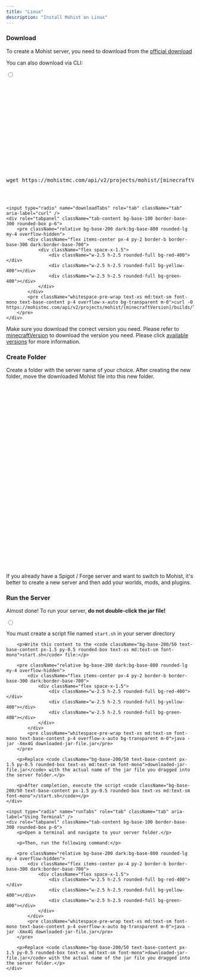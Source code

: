 ```yaml
---
title: "Linux"
description: "Install Mohist on Linux"
---
```


### Download

<p>To create a Mohist server, you need to download from the <a className="link link-info" href="/download/mohist" target="_blank">official download</a></p>

<p>You can also download via CLI:</p>

<div role="tablist" className="tabs tabs-lifted my-6">
    <input type="radio" name="downloadTabs" role="tab" className="tab" aria-label="wget" defaultChecked />
    <div role="tabpanel" className="tab-content bg-base-100 border-base-300 rounded-box p-6">
        <pre className="relative bg-base-200 dark:bg-base-800 rounded-lg my-4 overflow-hidden">
            <div className="flex items-center px-4 py-2 border-b border-base-300 dark:border-base-700">
                <div className="flex space-x-1.5">
                    <div className="w-2.5 h-2.5 rounded-full bg-red-400"></div>
                    <div className="w-2.5 h-2.5 rounded-full bg-yellow-400"></div>
                    <div className="w-2.5 h-2.5 rounded-full bg-green-400"></div>
                </div>
            </div>
            <pre className="whitespace-pre-wrap text-xs md:text-sm font-mono text-base-content p-4 overflow-x-auto bg-transparent m-0">wget https://mohistmc.com/api/v2/projects/mohist/[minecraftVersion]/builds/latest/download</pre>
        </pre>
    </div>

    <input type="radio" name="downloadTabs" role="tab" className="tab" aria-label="curl" />
    <div role="tabpanel" className="tab-content bg-base-100 border-base-300 rounded-box p-6">
        <pre className="relative bg-base-200 dark:bg-base-800 rounded-lg my-4 overflow-hidden">
            <div className="flex items-center px-4 py-2 border-b border-base-300 dark:border-base-700">
                <div className="flex space-x-1.5">
                    <div className="w-2.5 h-2.5 rounded-full bg-red-400"></div>
                    <div className="w-2.5 h-2.5 rounded-full bg-yellow-400"></div>
                    <div className="w-2.5 h-2.5 rounded-full bg-green-400"></div>
                </div>
            </div>
            <pre className="whitespace-pre-wrap text-xs md:text-sm font-mono text-base-content p-4 overflow-x-auto bg-transparent m-0">curl -O https://mohistmc.com/api/v2/projects/mohist/[minecraftVersion]/builds/latest/download</pre>
        </pre>
    </div>
</div>

<p>Make sure you download the correct version you need. Please refer to <a href="/docs/mohist/versions">minecraftVersion</a> to download the version you need. Please click
    <a className="link link-info" href="https://mohistmc.com/download/mohist">available versions</a> for more information.</p>

### Create Folder

<p>Create a folder with the server name of your choice.
    After creating the new folder, move the downloaded Mohist file into this new folder.</p>

<div className="alert alert-info my-4">
    <svg xmlns="http://www.w3.org/2000/svg" className="stroke-current shrink-0 h-6 w-6" fill="none" viewBox="0 0 24 24"><path strokeLinecap="round" strokeLinejoin="round" strokeWidth="2" d="M13 16h-1v-4h-1m1-4h.01M21 12a9 9 0 11-18 0 9 9 0 0118 0z" /></svg>
    <span>If you already have a Spigot / Forge server and want to switch to Mohist, it's better to create a new server and then add your worlds, mods, and plugins.</span>
</div>

### Run the Server

<p>Almost done! To run your server, <strong>do not double-click the jar file!</strong></p>

<div role="tablist" className="tabs tabs-lifted my-6">
    <input type="radio" name="runTabs" role="tab" className="tab" aria-label="Using Script" defaultChecked />
    <div role="tabpanel" className="tab-content bg-base-100 border-base-300 rounded-box p-6">
        <p>You must create a script file named <code className="bg-base-200/50 text-base-content px-1.5 py-0.5 rounded-box text-xs md:text-sm font-mono">start.sh</code> in your server directory</p>

        <p>Write this content to the <code className="bg-base-200/50 text-base-content px-1.5 py-0.5 rounded-box text-xs md:text-sm font-mono">start.sh</code> file:</p>

        <pre className="relative bg-base-200 dark:bg-base-800 rounded-lg my-4 overflow-hidden">
            <div className="flex items-center px-4 py-2 border-b border-base-300 dark:border-base-700">
                <div className="flex space-x-1.5">
                    <div className="w-2.5 h-2.5 rounded-full bg-red-400"></div>
                    <div className="w-2.5 h-2.5 rounded-full bg-yellow-400"></div>
                    <div className="w-2.5 h-2.5 rounded-full bg-green-400"></div>
                </div>
            </div>
            <pre className="whitespace-pre-wrap text-xs md:text-sm font-mono text-base-content p-4 overflow-x-auto bg-transparent m-0">java -jar -Xmx4G downloaded-jar-file.jar</pre>
        </pre>

        <p>Replace <code className="bg-base-200/50 text-base-content px-1.5 py-0.5 rounded-box text-xs md:text-sm font-mono">downloaded-jar-file.jar</code> with the actual name of the jar file you dragged into the server folder.</p>

        <p>After completion, execute the script <code className="bg-base-200/50 text-base-content px-1.5 py-0.5 rounded-box text-xs md:text-sm font-mono">/start.sh</code></p>
    </div>

    <input type="radio" name="runTabs" role="tab" className="tab" aria-label="Using Terminal" />
    <div role="tabpanel" className="tab-content bg-base-100 border-base-300 rounded-box p-6">
        <p>Open a terminal and navigate to your server folder.</p>

        <p>Then, run the following command:</p>

        <pre className="relative bg-base-200 dark:bg-base-800 rounded-lg my-4 overflow-hidden">
            <div className="flex items-center px-4 py-2 border-b border-base-300 dark:border-base-700">
                <div className="flex space-x-1.5">
                    <div className="w-2.5 h-2.5 rounded-full bg-red-400"></div>
                    <div className="w-2.5 h-2.5 rounded-full bg-yellow-400"></div>
                    <div className="w-2.5 h-2.5 rounded-full bg-green-400"></div>
                </div>
            </div>
            <pre className="whitespace-pre-wrap text-xs md:text-sm font-mono text-base-content p-4 overflow-x-auto bg-transparent m-0">java -jar -Xmx4G downloaded-jar-file.jar</pre>
        </pre>

        <p>Replace <code className="bg-base-200/50 text-base-content px-1.5 py-0.5 rounded-box text-xs md:text-sm font-mono">downloaded-jar-file.jar</code> with the actual name of the jar file you dragged into the server folder.</p>
    </div>
</div>
